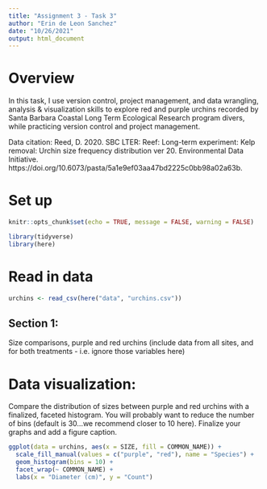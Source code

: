 ```yaml
---
title: "Assignment 3 - Task 3"
author: "Erin de Leon Sanchez"
date: "10/26/2021"
output: html_document
---
```


# Overview
In this task, I use version control, project management, and data wrangling, analysis & visualization skills to explore red and purple urchins recorded by Santa Barbara Coastal Long Term Ecological Research program divers, while practicing version control and project management.

Data citation: Reed, D. 2020. SBC LTER: Reef: Long-term experiment: Kelp removal: Urchin size frequency distribution ver 20. Environmental Data Initiative. https://doi.org/10.6073/pasta/5a1e9ef03aa47bd2225c0bb98a02a63b. 


# Set up 
```r
knitr::opts_chunk$set(echo = TRUE, message = FALSE, warning = FALSE)

library(tidyverse)
library(here)
```

# Read in data 
```r
urchins <- read_csv(here("data", "urchins.csv"))
```

## Section 1: 
Size comparisons, purple and red urchins (include data from all sites, and for both treatments - i.e. ignore those variables here)

# Data visualization: 
Compare the distribution of sizes between purple and red urchins with a finalized, faceted histogram. You will probably want to reduce the number of bins (default is 30...we recommend closer to 10 here). Finalize your graphs and add a figure caption.

```r
ggplot(data = urchins, aes(x = SIZE, fill = COMMON_NAME)) +
  scale_fill_manual(values = c("purple", "red"), name = "Species") +
  geom_histogram(bins = 10) +
  facet_wrap(~ COMMON_NAME) + 
  labs(x = "Diameter (cm)", y = "Count")
```

